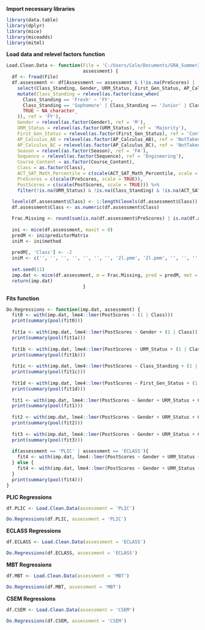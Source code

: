 **Import necessary libraries**
```r
library(data.table)
library(dplyr)
library(mice)
library(miceadds)
library(mitml)
```

**Load data and relevel factors function**
```r
Load.Clean.Data <- function(File = 'C:/Users/Cole/Documents/GRA_Summer2019/MasterDiagnosticDataConstruction/MasterData.csv',
                            assessment) {
  df <- fread(File)
  df.assessment <- df[Assessment == assessment & (!is.na(PreScores) | !is.na(PostScores))] %>%
    select(Class_Standing, Gender, URM_Status, First_Gen_Status, AP_Calculus_AB, AP_Calculus_BC, ACT_SAT_Math_Percentile, PreScores, PostScores, Season, Sequence, Course_Content, Class) %>%
    mutate(Class_Standing = relevel(as.factor(case_when(
      Class_Standing == 'Fresh' ~ 'FY',
      Class_Standing == 'Sophomore' | Class_Standing == 'Junior' | Class_Standing == 'Senior' ~ 'BFY',
      TRUE ~ NA_character_
    )), ref = 'FY'),
    Gender = relevel(as.factor(Gender), ref = 'M'),
    URM_Status = relevel(as.factor(URM_Status), ref = 'Majority'),
    First_Gen_Status = relevel(as.factor(First_Gen_Status), ref = 'ContGen'),
    AP_Calculus_AB = relevel(as.factor(AP_Calculus_AB), ref = 'NotTaken'),
    AP_Calculus_BC = relevel(as.factor(AP_Calculus_BC), ref = 'NotTaken'),
    Season = relevel(as.factor(Season), ref = 'FA'),
    Sequence = relevel(as.factor(Sequence), ref = 'Engineering'),
    Course_Content = as.factor(Course_Content),
    Class = as.factor(Class),
    ACT_SAT_Math_Percentile = c(scale(ACT_SAT_Math_Percentile, scale = TRUE)),
    PreScores = c(scale(PreScores, scale = TRUE)),
    PostScores = c(scale(PostScores, scale = TRUE))) %>%
    filter(!is.na(URM_Status) & !is.na(Class_Standing) & !is.na(ACT_SAT_Math_Percentile))
  
  levels(df.assessment$Class) <- 1:length(levels(df.assessment$Class))
  df.assessment$Class <- as.numeric(df.assessment$Class)

  Frac.Missing <- round(sum(is.na(df.assessment$PreScores) | is.na(df.assessment$PostScores))/nrow(df.assessment) * 100)
  
  ini <- mice(df.assessment, maxit = 0)
  predM <- ini$predictorMatrix
  iniM <- ini$method
  
  predM[, 'Class'] <- -2
  iniM <- c('', '', '', '', '', '', '', '2l.pmm', '2l.pmm', '', '', '', '')
  
  set.seed(11)
  imp.dat <- mice(df.assessment, m = Frac.Missing, pred = predM, met = iniM, print = FALSE)
  return(imp.dat)
                            }


```

**Fits function**
```r
Do.Regressions <- function(imp.dat, assessment) {
  fit0 <- with(imp.dat, lme4::lmer(PostScores ~ (1 | Class)))
  print(summary(pool(fit0)))
  
  fit1a <- with(imp.dat, lme4::lmer(PostScores ~ Gender + (1 | Class)))
  print(summary(pool(fit1a)))
  
  fit1b <- with(imp.dat, lme4::lmer(PostScores ~ URM_Status + (1 | Class)))
  print(summary(pool(fit1b)))
  
  fit1c <- with(imp.dat, lme4::lmer(PostScores ~ Class_Standing + (1 | Class)))
  print(summary(pool(fit1c)))
  
  fit1d <- with(imp.dat, lme4::lmer(PostScores ~ First_Gen_Status + (1 | Class)))
  print(summary(pool(fit1d)))
  
  fit1 <- with(imp.dat, lme4::lmer(PostScores ~ Gender + URM_Status + Class_Standing + First_Gen_Status + (1 | Class)))
  print(summary(pool(fit1)))
  
  fit2 <- with(imp.dat, lme4::lmer(PostScores ~ Gender + URM_Status + Class_Standing + First_Gen_Status + PreScores + (1 | Class)))
  print(summary(pool(fit2)))
  
  fit3 <- with(imp.dat, lme4::lmer(PostScores ~ Gender + URM_Status + Class_Standing + First_Gen_Status + PreScores + ACT_SAT_Math_Percentile + AP_Calculus_AB + AP_Calculus_BC + (1 | Class)))
  print(summary(pool(fit3)))
  
  if(assessment == 'PLIC' | assessment == 'ECLASS'){
    fit4 <- with(imp.dat, lme4::lmer(PostScores ~ Gender + URM_Status + Class_Standing + First_Gen_Status + PreScores + ACT_SAT_Math_Percentile + AP_Calculus_AB + AP_Calculus_BC + Season + Sequence + Course_Content + (1 | Class)))
  } else {
    fit4 <- with(imp.dat, lme4::lmer(PostScores ~ Gender + URM_Status + Class_Standing + First_Gen_Status + PreScores + ACT_SAT_Math_Percentile + AP_Calculus_AB + AP_Calculus_BC + Season + Sequence + (1 | Class)))
  }
  print(summary(pool(fit4)))
}
```

**PLIC Regressions**
```r
df.PLIC <- Load.Clean.Data(assessment = 'PLIC')

Do.Regressions(df.PLIC, assessment = 'PLIC')
```

**ECLASS Regressions**
```r
df.ECLASS <- Load.Clean.Data(assessment = 'ECLASS')

Do.Regressions(df.ECLASS, assessment = 'ECLASS')
```

**MBT Regressions**
```r
df.MBT <- Load.Clean.Data(assessment = 'MBT')

Do.Regressions(df.MBT, assessment = 'MBT')
```

**CSEM Regressions**
```r
df.CSEM <- Load.Clean.Data(assessment = 'CSEM')

Do.Regressions(df.CSEM, assessment = 'CSEM')
```
